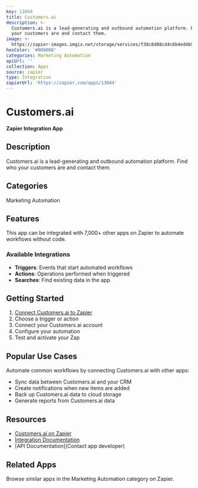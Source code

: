 ```yaml
---
key: 13044
title: Customers.ai
description: >-
  Customers.ai is a lead-generating and outbound automation platform. Find who
  your customers are and contact them.
image: >-
  https://zapier-images.imgix.net/storage/services/f38c8d88cd4c6b4ed4b957bac9369caf.png?auto=format%2Ccompress&ixlib=python-3.0.0&q=50
hexColor: '#000000'
categories: Marketing Automation
apiUrl: ''
collection: Apps
source: zapier
type: Integration
zapierUrl: 'https://zapier.com/apps/13044'
---
```

# Customers.ai

**Zapier Integration App**

## Description

Customers.ai is a lead-generating and outbound automation platform. Find who your customers are and contact them.

## Categories

Marketing Automation

## Features

This app can be integrated with 7,000+ other apps on Zapier to automate workflows without code.

### Available Integrations

- **Triggers**: Events that start automated workflows
- **Actions**: Operations performed when triggered
- **Searches**: Find existing data in the app

## Getting Started

1. [Connect Customers.ai to Zapier](https://zapier.com/apps/13044)
2. Choose a trigger or action
3. Connect your Customers.ai account
4. Configure your automation
5. Test and activate your Zap

## Popular Use Cases

Automate common workflows by connecting Customers.ai with other apps:

- Sync data between Customers.ai and your CRM
- Create notifications when new items are added
- Back up Customers.ai data to cloud storage
- Generate reports from Customers.ai data

## Resources

- [Customers.ai on Zapier](https://zapier.com/apps/13044)
- [Integration Documentation](https://zapier.com/apps/13044/integrations)
- [API Documentation](Contact app developer)

## Related Apps

Browse similar apps in the Marketing Automation category on Zapier.
